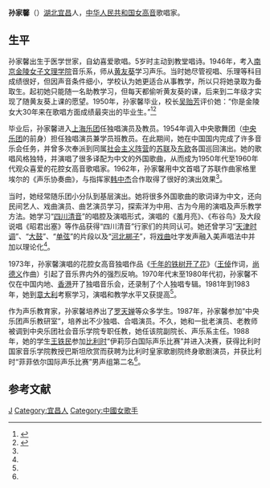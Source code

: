'''孙家馨'''（{{bd|1928年|||}}）[[湖北|湖北]][[宜昌|宜昌]]人，[[中华人民共和国|中华人民共和国]][[女高音|女高音]]歌唱家。

==生平==
孙家馨出生于医学世家，自幼喜爱歌唱。5岁时主动到教堂唱诗。1946年，考入[[南京|南京]][[金陵女子文理学院|金陵女子文理学院]]音乐系，师从[[黄友葵|黄友葵]]学习声乐。当时她尽管视唱、乐理等科目成绩很好，但因声音条件细小，学校认为她更适合从事教学，所以只将她录取为备取生。起初她只能随一名助教学习，但每天都偷听黄友葵的课，后来到二年级才实现了随黄友葵上课的愿望。1950年，孙家馨毕业，校长[[吴贻芳|吴贻芳]]评价她：“你是金陵女大30年来在歌唱方面成绩最突出的毕业生。”<ref name=yyzb>{{Cite web |url = http://mw.bjd.com.cn/cq/201703/10/t20170310_11054617.html |title = 歌唱是心中永远的火苗——访孙家馨 |author =  |date = 2017-03-10 |publisher = 音乐周报 |language =  |accessdate =  |quote =  }}{{Dead link|date=2019年12月 |bot=InternetArchiveBot |fix-attempted=yes }}</ref><ref>{{Cite web|url =http://ginling.njnu.edu.cn/xyh/2009-10/001557_917942.html|title =金陵女子大学知名校友|author =|date =2009-10-27|publisher =金陵女子学院|language =|accessdate =|quote =|deadurl =yes|archiveurl =https://web.archive.org/web/20160512112311/http://ginling.njnu.edu.cn/xyh/2009-10/001557_917942.html|archivedate =2016-05-12|df =}}</ref>

毕业后，孙家馨进入[[上海乐团|上海乐团]]任独唱演员及教员。1954年调入中央歌舞团（[[中央乐团|中央乐团]]的前身）担任独唱演员兼学员班教员。在此期间，她在中国国内完成了许多音乐会任务，并曾多次奉派到同属[[社会主义阵营|社会主义阵营]]的[[苏联|苏联]]及[[东欧|东欧]]各国巡回演出。她的歌唱风格独特，并演唱了很多译配为中文的外国歌曲，从而成为1950年代至1960年代观众喜爱的花腔女高音歌唱家。1962年，孙家馨用中文首唱了苏联作曲家格里埃尔的《声乐协奏曲》，与指挥家[[韩中杰|韩中杰]]合作取得了很好的演出效果<ref name=yyzb/>。

当时，她经常随乐团小分队到基层演出。她将很多外国歌曲的歌词译为中文，还向民间艺人、戏曲演员、曲艺演员学习，探索洋为中用、古为今用的演唱及声乐教学方法。她学习“[[四川清音|四川清音]]”的唱腔及演唱形式，演唱的《羞月亮》、《布谷鸟》及大段说唱《昭君出塞》等作品获得“四川清音”行家们的共同认可。她还曾学习“[[天津时调|天津时调]]”、“[[大鼓|大鼓]]”、“[[单弦|单弦]]”的片段以及“[[河北梆子|河北梆子]]”，将[[戏曲|戏曲]]吐字发声融入美声唱法中并加以理论化<ref name=yyzb/>。

1973年，孙家馨演唱的花腔女高音独唱作品《[[千年的铁树开了花|千年的铁树开了花]]》（[[王倬|王倬]]作词，[[尚德义_(作曲家)|尚德义]]作曲）引起了音乐界内外的强烈反响。1970年代末至1980年代初，孙家馨不仅在中国内地、[[香港|香港]]开了独唱音乐会，还录制了个人独唱专辑。1981年到1983年，她到[[意大利|意大利]]考察学习，演唱和教学水平又获提高<ref name=yyzb/>。

作为声乐教育家，孙家馨培养出了[[罗天婵|罗天婵]]等众多学生。1987年，孙家馨参加“中央乐团声乐教研室”，培养出不少独唱、合唱演员。不久，她和一批老演员、老教师被调到中央乐团社会音乐学院专职任教，她任该院副院长、声乐系主任。1988年，她的学生[[王铁民|王铁民]]参加[[比利时|比利时]]“伊莉莎白国际声乐比赛”并进入决赛，获得比利时国家音乐学院教授巴斯坦欣赏而获聘为比利时皇家歌剧院终身歌剧演员，并获比利时“菲菲依尔国际声乐比赛”男声组第二名<ref name=yyzb/>。

==参考文献==
{{reflist}}

{{DEFAULTSORT:Sun孙}}
[[Category:孙姓|J]]
[[Category:宜昌人|Category:宜昌人]]
[[Category:中國女歌手|Category:中國女歌手]]